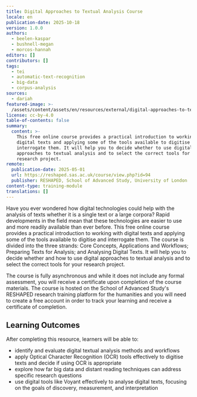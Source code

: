 ```yaml
---
title: Digital Approaches to Textual Analysis Course
locale: en
publication-date: 2025-10-18
version: 1.0.0
authors:
  - beelen-kaspar
  - bushnell-megan
  - morcos-hannah
editors: []
contributors: []
tags:
  - tei
  - automatic-text-recognition
  - big-data
  - corpus-analysis
sources:
  - dariah
featured-image: >-
  /assets/content/assets/en/resources/external/digital-approaches-to-textual-analysis-course/featured-image.webp
license: cc-by-4.0
table-of-contents: false
summary:
  content: >-
    This free online course provides a practical introduction to working with
    digital texts and applying some of the tools available to digitise and
    interrogate them. It will help you to decide whether to use digital
    approaches to textual analysis and to select the correct tools for your
    research project.
remote:
  publication-date: 2025-05-01
  url: https://reshaped.sas.ac.uk/course/view.php?id=94
  publisher: RESHAPED, School of Advanced Study, University of London
content-type: training-module
translations: []
---
```

Have you ever wondered how digital technologies could help with the analysis of texts whether it is a single text or a large corpora? Rapid developments in the field mean that these technologies are easier to use and more readily available than ever before. This free online course provides a practical introduction to working with digital texts and applying some of the tools available to digitise and interrogate them. The course is divided into the three strands: Core Concepts, Applications and Workflows; Preparing Texts for Analysis; and Analysing Digital Texts. It will help you to decide whether and how to use digital approaches to textual analysis and to select the correct tools for your research project. 

The course is fully asynchronous and while it does not include any formal assessment, you will receive a certificate upon completion of the course materials. The course is hosted on the School of Advanced Study's RESHAPED research training platform for the humanities and you will need to create a free account in order to track your learning and receive a certificate of completion.

## Learning Outcomes

After completing this resource, learners will be able to:

* identify and evaluate digital textual analysis methods and workflows
* apply Optical Character Recognition (OCR) tools effectively to digitise texts and decide if using OCR is appropriate
* explore how far big data and distant reading techniques can address specific research questions
* use digital tools like Voyant effectively to analyse digital texts, focusing on the goals of discovery, measurement, and interpretation

<ExternalResource title="Digital Approaches to Textual Analysis Course" subtitle="Click here to visit the RESHAPED website" url="https://reshaped.sas.ac.uk/course/view.php?id=94" />

